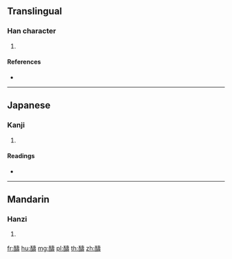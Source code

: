 {{character info/new}}
{{also|酬}}
==Translingual==

===Han character===
{{Han char|rn=164|rad=酉|as=14|sn=21|four=|canj=MWGNI}}

# {{defn|Han|sort=酉14}}

====References====
* {{Han ref|kx=1288.260|dkj=40072|dj=1789.110|hdz=63601.110|uh=91BB|ud=37307}}

----

==Japanese==

===Kanji===
{{ja-kanji|grade=|rs=酉14}}

# {{defn|lang=ja|sort=酉14}}

====Readings====
* {{ja-readings|on=[[しゅう]] (shū), [[じゅ]] (ju), [[とう]] (tō), [[どう]] (dō)|kun=[[むくいる]] (mukuiru)|nanori=}}

----

==Mandarin==

===Hanzi===
{{cmn-hanzi|pin=[[chóu]] ([[chou2]])|wg=ch'ou<sup>2</sup>}}

# {{defn|lang=cmn|sort=酉14}}

[[fr:醻]]
[[hu:醻]]
[[mg:醻]]
[[pl:醻]]
[[th:醻]]
[[zh:醻]]
